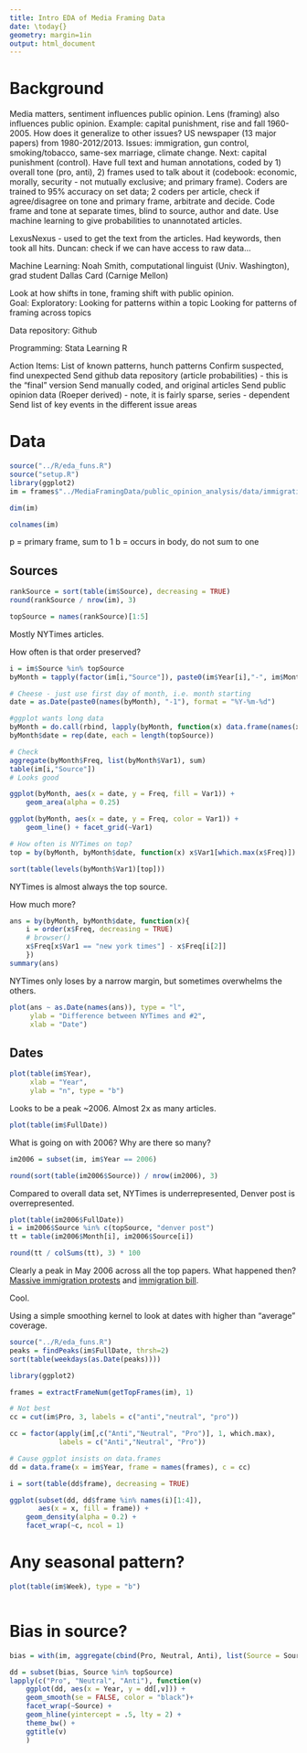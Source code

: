 ```yaml
---
title: Intro EDA of Media Framing Data
date: \today{}
geometry: margin=1in
output: html_document
---
```


# Background

Media matters, sentiment influences public opinion.  Lens (framing)
also influences public opinion.  Example: capital punishment, rise and
fall 1960-2005.  How does it generalize to other issues?  US newspaper
(13 major papers) from 1980-2012/2013. Issues: immigration, gun
control, smoking/tobacco, same-sex marriage, climate change. Next:
capital punishment (control). Have full text and human annotations,
coded by 1) overall tone (pro, anti), 2) frames used to talk about it
(codebook: economic, morally, security - not mutually exclusive; and
primary frame). Coders are trained to 95% accuracy on set data; 2
coders per article, check if agree/disagree on tone and primary frame,
arbitrate and decide. Code frame and tone at separate times, blind to
source, author and date. Use machine learning to give probabilities to
unannotated articles.

LexusNexus - used to get the text from the articles. Had keywords,
then took all hits.  Duncan: check if we can have access to raw
data...

Machine Learning: Noah Smith, computational linguist
(Univ. Washington), grad student Dallas Card (Carnige Mellon)

Look at how shifts in tone, framing shift with public opinion.  
Goal: Exploratory: Looking for patterns within a topic Looking for
patterns of framing across topics

Data repository: Github

Programming: Stata Learning R

Action Items: List of known patterns, hunch patterns Confirm
suspected, find unexpected Send github data repository (article
probabilities)
  - this is the “final” version Send manually coded, and original
    articles Send public opinion data (Roeper derived)
  - note, it is fairly sparse, series
  - dependent Send list of key events in the different issue areas

# Data

```r
source("../R/eda_funs.R")
source("setup.R")
library(ggplot2)
im = frames$"../MediaFramingData/public_opinion_analysis/data/immigration_with_metadata_2017_05_25.csv"

dim(im)

colnames(im)
```

p = primary frame, sum to 1
b = occurs in body, do not sum to one

## Sources

```r
rankSource = sort(table(im$Source), decreasing = TRUE)
round(rankSource / nrow(im), 3)

topSource = names(rankSource)[1:5]

```
Mostly NYTimes articles. 

How often is that order preserved?

```r
i = im$Source %in% topSource
byMonth = tapply(factor(im[i,"Source"]), paste0(im$Year[i],"-", im$Month[i]), table)

# Cheese - just use first day of month, i.e. month starting
date = as.Date(paste0(names(byMonth), "-1"), format = "%Y-%m-%d")

#ggplot wants long data
byMonth = do.call(rbind, lapply(byMonth, function(x) data.frame(names(x), x)))
byMonth$date = rep(date, each = length(topSource))

# Check
aggregate(byMonth$Freq, list(byMonth$Var1), sum)
table(im[i,"Source"])
# Looks good

ggplot(byMonth, aes(x = date, y = Freq, fill = Var1)) +
    geom_area(alpha = 0.25)

ggplot(byMonth, aes(x = date, y = Freq, color = Var1)) +
    geom_line() + facet_grid(~Var1)

# How often is NYTimes on top?
top = by(byMonth, byMonth$date, function(x) x$Var1[which.max(x$Freq)])

sort(table(levels(byMonth$Var1)[top]))
```

NYTimes is almost always the top source.

How much more?

```r
ans = by(byMonth, byMonth$date, function(x){
    i = order(x$Freq, decreasing = TRUE)
    # browser()
    x$Freq[x$Var1 == "new york times"] - x$Freq[i[2]]
    })
summary(ans)
```

NYTimes only loses by a narrow margin, but sometimes overwhelms the
others.

```r
plot(ans ~ as.Date(names(ans)), type = "l",
     ylab = "Difference between NYTimes and #2",
     xlab = "Date")
```



## Dates

```r
plot(table(im$Year),
     xlab = "Year",
     ylab = "n", type = "b")

```

Looks to be a peak ~2006. Almost 2x as many articles.

```r
plot(table(im$FullDate))

```

What is going on with 2006? Why are there so many?


```r
im2006 = subset(im, im$Year == 2006)

round(sort(table(im2006$Source)) / nrow(im2006), 3)
```

Compared to overall data set, NYTimes is underrepresented, Denver post
is overrepresented.

```r
plot(table(im2006$FullDate))
i = im2006$Source %in% c(topSource, "denver post")
tt = table(im2006$Month[i], im2006$Source[i])

round(tt / colSums(tt), 3) * 100
```

Clearly a peak in May 2006 across all the top papers. What happened
then? [Massive immigration
protests](http://www.cnn.com/SPECIALS/2006/yir/timeline/) and
[immigration
bill](http://www.cnn.com/2006/POLITICS/05/25/immigration/index.html).


Cool.


Using a simple smoothing kernel to look at dates with higher than
"average" coverage.

```r
source("../R/eda_funs.R")
peaks = findPeaks(im$FullDate, thrsh=2)
sort(table(weekdays(as.Date(peaks))))

```

```r
library(ggplot2)

frames = extractFrameNum(getTopFrames(im), 1)

# Not best
cc = cut(im$Pro, 3, labels = c("anti","neutral", "pro"))

cc = factor(apply(im[,c("Anti","Neutral", "Pro")], 1, which.max),
            labels = c("Anti","Neutral", "Pro"))

# Cause ggplot insists on data.frames
dd = data.frame(x = im$Year, frame = names(frames), c = cc)

i = sort(table(dd$frame), decreasing = TRUE)

ggplot(subset(dd, dd$frame %in% names(i)[1:4]),
       aes(x = x, fill = frame)) +
    geom_density(alpha = 0.2) +
    facet_wrap(~c, ncol = 1)

```

# Any seasonal pattern?

```r
plot(table(im$Week), type = "b")

```


```r

```

# Bias in source?

```r
bias = with(im, aggregate(cbind(Pro, Neutral, Anti), list(Source = Source, Year = Year), median))

dd = subset(bias, Source %in% topSource)
lapply(c("Pro", "Neutral", "Anti"), function(v)
    ggplot(dd, aes(x = Year, y = dd[,v])) +
    geom_smooth(se = FALSE, color = "black")+
    facet_wrap(~Source) +
    geom_hline(yintercept = .5, lty = 2) +
    theme_bw() +
    ggtitle(v)
    )

```
